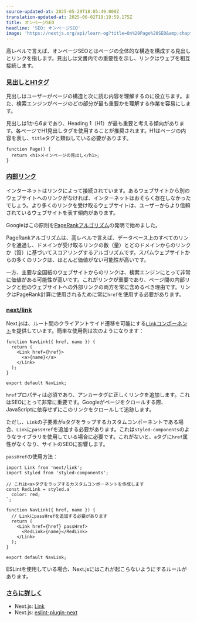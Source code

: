 ```yaml
---
source-updated-at: 2025-05-29T18:05:49.000Z
translation-updated-at: 2025-06-02T19:19:59.175Z
title: オンページSEO
headline: 'SEO: オンページSEO'
image: 'https://nextjs.org/api/learn-og?title=On%20Page%20SEO&amp;chapter=15'
---
```


高レベルで言えば、オンページSEOとはページの全体的な構造を構成する見出しとリンクを指します。見出しは文書内での重要性を示し、リンクはウェブを相互接続します。

### [見出しとH1タグ](#headings-and-h1)

見出しはユーザーがページの構造と次に読む内容を理解するのに役立ちます。また、検索エンジンがページのどの部分が最も重要かを理解する作業を容易にします。

見出しは1から6まであり、Heading 1（H1）が最も重要と考える傾向があります。各ページでH1見出しタグを使用することが推奨されます。H1はページの内容を表し、`title`タグと類似している必要があります。

```
function Page() {
  return <h1>メインページの見出し</h1>;
}
```

### [内部リンク](#internal-links)

インターネットはリンクによって接続されています。あるウェブサイトから別のウェブサイトへのリンクがなければ、インターネットはおそらく存在しなかったでしょう。より多くのリンクを受け取るウェブサイトは、ユーザーからより信頼されているウェブサイトを表す傾向があります。

Googleはこの原則を[PageRankアルゴリズム](https://web.stanford.edu/class/cs54n/handouts/24-GooglePageRankAlgorithm.pdf)の発明で始めました。

PageRankアルゴリズムは、高レベルで言えば、データベース上のすべてのリンクを通過し、ドメインが受け取るリンクの数（量）とどのドメインからのリンクか（質）に基づいてスコアリングするアルゴリズムです。スパムウェブサイトからの多くのリンクは、ほとんど価値がない可能性が高いです。

一方、主要な全国紙のウェブサイトからのリンクは、検索エンジンにとって非常に価値がある可能性が高いです。これがリンクが重要であり、ページ間の内部リンクと他のウェブサイトへの外部リンクの両方を常に含めるべき理由です。リンクはPageRank計算に使用されるために常に`href`を使用する必要があります。

### [next/link](#nextlink)

Next.jsは、ルート間のクライアントサイド遷移を可能にする[`Link`コンポーネント](https://nextjs.org/docs/api-reference/next/link)を提供しています。簡単な使用例は次のようになります：

```
function NavLink({ href, name }) {
  return (
    <Link href={href}>
      <a>{name}</a>
    </Link>
  );
}
 
export default NavLink;
```

`href`プロパティは必須であり、アンカータグに正しくリンクを追加します。これはSEOにとって非常に重要です。Googleがページをクロールする際、JavaScriptに依存せずにこのリンクをクロールして追跡します。

ただし、`Link`の子要素が`a`タグをラップするカスタムコンポーネントである場合、`Link`に`passHref`を追加する必要があります。これは`styled-components`のようなライブラリを使用している場合に必要です。これがないと、`a`タグに`href`属性がなくなり、サイトのSEOに影響します。

`passHref`の使用方法：

```
import Link from 'next/link';
import styled from 'styled-components';
 
// これは<a>タグをラップするカスタムコンポーネントを作成します
const RedLink = styled.a`
  color: red;
`;
 
function NavLink({ href, name }) {
  // LinkにpassHrefを追加する必要があります
  return (
    <Link href={href} passHref>
      <RedLink>{name}</RedLink>
    </Link>
  );
}
 
export default NavLink;
```

ESLintを使用している場合、Next.jsにはこれが起こらないようにするルールがあります。

### [さらに詳しく](#further-reading)

*   Next.js: [Link](https://nextjs.org/docs/api-reference/next/link)
*   Next.js: [eslint-plugin-next](https://nextjs.org/docs/basic-features/eslint)